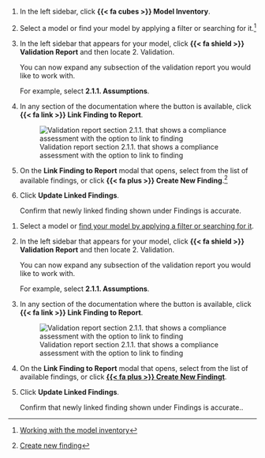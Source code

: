 :::: {.content-visible unless-format="revealjs"}
1. In the left sidebar, click **{{< fa cubes >}} Model Inventory**.

1. Select a model or find your model by applying a filter or searching for it.^[[Working with the model inventory](/guide/model-inventory/working-with-model-inventory.qmd#search-filter-and-sort-models)]

1. In the left sidebar that appears for your model, click **{{< fa shield >}} Validation Report** and then locate 2. Validation.

   You can now expand any subsection of the validation report you would like to work with.

   For example, select **2.1.1. Assumptions**.

1. In any section of the documentation where the button is available, click **{{< fa link >}} Link Finding to Report**. 

   ![Validation report section 2.1.1. that shows a compliance assessment with the option to link to finding](/guide/model-validation/link-finding.png){fig-alt="A screenshot of the validation report section 2.1.1. that shows a compliance assessment with the option to link to finding" .screenshot}

1. On the **Link Finding to Report** modal that opens, select from the list of available findings, or click **{{< fa plus >}} Create New Finding**.^[[Create new finding](/guide/model-validation/add-manage-model-findings.qmd)] 

1. Click **Update Linked Findings**.

   Confirm that newly linked finding shown under Findings is accurate.

::::

:::: {.content-hidden unless-format="revealjs"}
1. Select a model or [find your model by applying a filter or searching for it](/guide/model-inventory/working-with-model-inventory.qmd#search-filter-and-sort-models){target="_blank"}.

1. In the left sidebar that appears for your model, click **{{< fa shield >}} Validation Report** and then locate 2. Validation.

   You can now expand any subsection of the validation report you would like to work with.

   For example, select **2.1.1. Assumptions**.

1. In any section of the documentation where the button is available, click **{{< fa link >}} Link Finding to Report**. 

   ![Validation report section 2.1.1. that shows a compliance assessment with the option to link to finding](/guide/model-validation/link-finding.png){fig-alt="A screenshot of the validation report section 2.1.1. that shows a compliance assessment with the option to link to finding" .screenshot}

1. On the **Link Finding to Report** modal that opens, select from the list of available findings, or click [**{{< fa plus >}} Create New Findingt**](/guide/model-validation/add-manage-model-findings.qmd){target="_blank"}. 

1. Click **Update Linked Findings**.

   Confirm that newly linked finding shown under Findings is accurate..

::::


